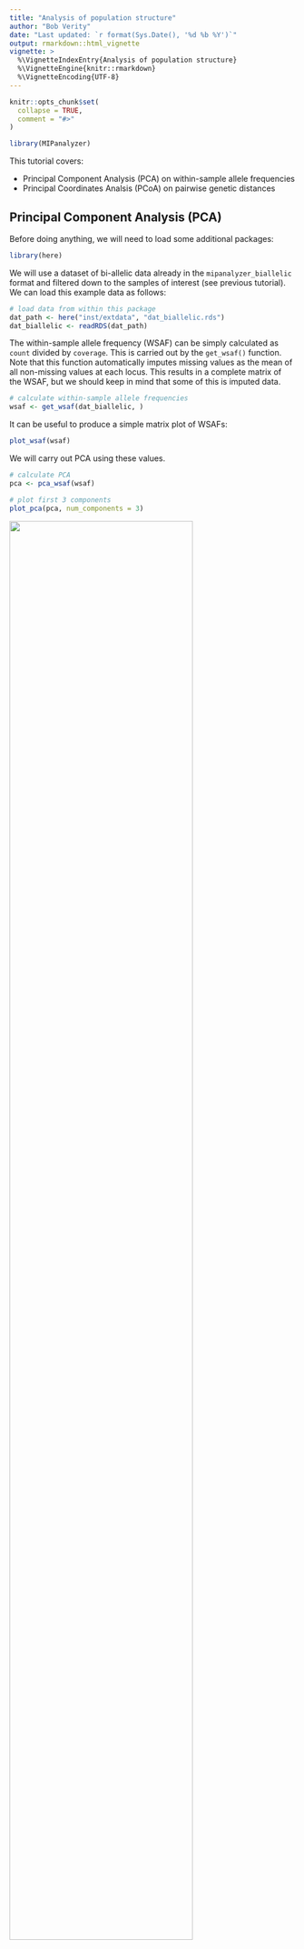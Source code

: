 ```yaml
---
title: "Analysis of population structure"
author: "Bob Verity"
date: "Last updated: `r format(Sys.Date(), '%d %b %Y')`"
output: rmarkdown::html_vignette
vignette: >
  %\VignetteIndexEntry{Analysis of population structure}
  %\VignetteEngine{knitr::rmarkdown}
  %\VignetteEncoding{UTF-8}
---
```


```r
knitr::opts_chunk$set(
  collapse = TRUE,
  comment = "#>"
)
```
```r
library(MIPanalyzer)
```

This tutorial covers:

- Principal Component Analysis (PCA) on within-sample allele frequencies
- Principal Coordinates Analsis (PCoA) on pairwise genetic distances

## Principal Component Analysis (PCA)

Before doing anything, we will need to load some additional packages:

```r
library(here)
```

We will use a dataset of bi-allelic data already in the `mipanalyzer_biallelic` format and filtered down to the samples of interest (see previous tutorial). We can load this example data as follows:

```r
# load data from within this package
dat_path <- here("inst/extdata", "dat_biallelic.rds")
dat_biallelic <- readRDS(dat_path)
```

The within-sample allele frequency (WSAF) can be simply calculated as `count` divided by `coverage`. This is carried out by the `get_wsaf()` function. Note that this function automatically imputes missing values as the mean of all non-missing values at each locus. This results in a complete matrix of the WSAF, but we should keep in mind that some of this is imputed data.

```r
# calculate within-sample allele frequencies
wsaf <- get_wsaf(dat_biallelic, )
```

It can be useful to produce a simple matrix plot of WSAFs:

```r
plot_wsaf(wsaf)
```

We will carry out PCA using these values.

```r
# calculate PCA
pca <- pca_wsaf(wsaf)

# plot first 3 components
plot_pca(pca, num_components = 3)
```
![](PCA_scatter.png){width=80%}

This is a static image of the plot you will see - you will be able to rotate and zoom it. We do not see any clear signal of clustering in this plot, which may indicate that allele frequencies are relatively homogeneous throughout these samples.

We may also want to know how much variance is explained by each component:

```r
# plot percentage variance explained
plot_pca_variance(pca)
```
![](PCA_variance.png){width=60%}

Only a small percentage of the variance is explained by each component, which again indicates that there is weak structure in the data.

Finally, we may be interested in which loci are contributing the most to this PCA variation. This can be obtained through the loading values of a PCA. We can plot these values as a function of genomic position using the `plot_pca_contribution()` function. Note, this first requires us to extract the CHROM of each locus in numerical format:

```r
# get CHROM in numeric format for each locus
chrom_numeric <- mapply(function(x) as.numeric(strsplit(x, "_")[[1]][2]), dat_biallelic$loci$CHROM)

# plot loading values
plot_pca_contribution(pca, component = 1, chrom = chrom_numeric, pos = dat_biallelic$loci$POS)
```

Interestingly, it appears that a large proportion of the variance in WSAFs between samples is being driven by a few loci on chromosome 10. This would be a good candidate area to eplore in terms of what could be driving this signal.

## Principal Coordinates Analysis (PCoA) from genetic distances

An alternative way of exploring this data is to use principal coordinates analysis (PCoA). Unlike PCA, this works with an input matrix of distances, allowing us to be flexible with how we calculate these distances. We will use a [genomic distance measure](https://doi.org/10.7554/eLife.08714) described by the MalariaGen community that allows for distances to be calculated even between mixed infections.

We start by calculating the matrix of distances:

```r
# get genomic distance
gdist <- get_genomic_distance(dat_biallelic, report_progress = FALSE)
```

The output is an upper triangle matrix of distances between all samples:

```r
gdist[1:5, 1:5]
```

We can use the function `pcoa_genomic_distance()` to perform PCoA, and the function `plot_pcoa()` to plot the result:

```r
# perform PCoA
pcoa <- pcoa_genomic_distance(gdist)

# scatterplot
plot_pcoa(pcoa, num_components = 3)
```
![Plotly image](PCOA_scatter.png){width=80%}

As before, we find little evidence of clustering, although there are a few interesting outliers. This implies that most samples have roughly the same genetic distance to all others, and so there is no strong signal of clustering of allele frequencies.
